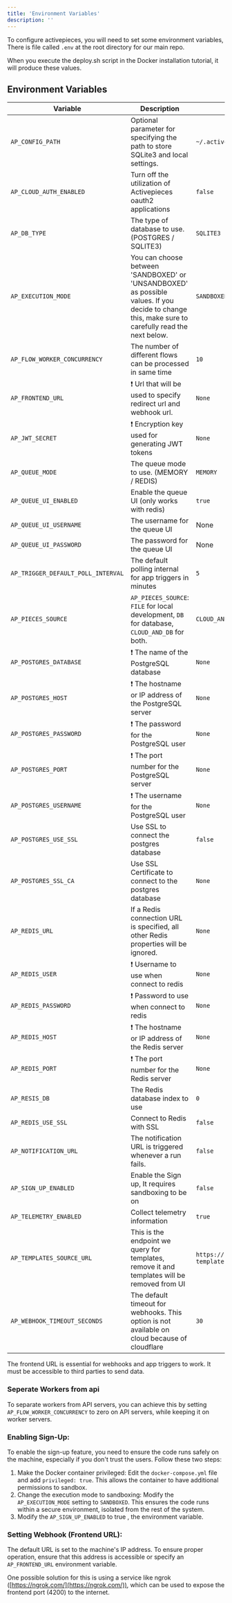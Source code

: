 ```yaml
---
title: 'Environment Variables'
description: ''
---
```


To configure activepieces, you will need to set some environment variables, There is file called `.env` at the root directory for our main repo.

<Tip>
  When you execute the deploy.sh script in the Docker installation tutorial, it
  will produce these values.
</Tip>

## Environment Variables

| Variable                           | Description                                                                                                                                       | Default Value                                          | Example                                                                                                                         |
| ---------------------------------- | ------------------------------------------------------------------------------------------------------------------------------------------------- | ------------------------------------------------------ | ------------------------------------------------------------------------------------------------------------------------------- |
| `AP_CONFIG_PATH`                   | Optional parameter for specifying the path to store SQLite3 and local settings.                                                                   | `~/.activepieces`                                      |                                                                                                                                 |
| `AP_CLOUD_AUTH_ENABLED`            | Turn off the utilization of Activepieces oauth2 applications                                                                                      | `false`                                                |                                                                                                                                 |
| `AP_DB_TYPE`                       | The type of database to use. (POSTGRES / SQLITE3)                                                                                                 | `SQLITE3`                                              |                                                                                                                                 |
| `AP_EXECUTION_MODE`                | You can choose between 'SANDBOXED' or 'UNSANDBOXED' as possible values. If you decide to change this, make sure to carefully read the next below. | `SANDBOXED`                                            |                                                                                                                                 |
| `AP_FLOW_WORKER_CONCURRENCY`       | The number of different flows can be processed in same time                                                                                       | `10`                                                   |
| `AP_FRONTEND_URL`                  | ❗️ Url that will be used to specify redirect url and webhook url.                                                                                 | `None`                                                 | [https://demo.activepieces.com/api](https://demo.activepieces.com/api)                                                          |
| `AP_JWT_SECRET`                    | ❗️ Encryption key used for generating JWT tokens                                                                                                  | `None`                                                 | [https://demo.activepieces.com](https://demo.activepieces.com)                                                                  |
| `AP_QUEUE_MODE`                    | The queue mode to use. (MEMORY / REDIS)                                                                                                           | `MEMORY`                                               |                                                                                                                                 |
| `AP_QUEUE_UI_ENABLED`              | Enable the queue UI (only works with redis)                                                                                                       | `true`                                                 |                                                                                                                                 |
| `AP_QUEUE_UI_USERNAME`             | The username for the queue UI                                                                                                                     | None                                                   |                                                                                                                                 |
| `AP_QUEUE_UI_PASSWORD`             | The password for the queue UI                                                                                                                     | None                                                   |                                                                                                                                 |
| `AP_TRIGGER_DEFAULT_POLL_INTERVAL` | The default polling internal for app triggers in minutes                                                                                          | `5`                                                    |                                                                                                                                 |
| `AP_PIECES_SOURCE`                 | `AP_PIECES_SOURCE`: `FILE` for local development, `DB` for database, `CLOUD_AND_DB` for both.                                                     | `CLOUD_AND_DB`                                         |                                                                                                                                 |
| `AP_POSTGRES_DATABASE`             | ❗️ The name of the PostgreSQL database                                                                                                            | `None`                                                 |                                                                                                                                 |
| `AP_POSTGRES_HOST`                 | ❗️ The hostname or IP address of the PostgreSQL server                                                                                            | `None`                                                 |                                                                                                                                 |
| `AP_POSTGRES_PASSWORD`             | ❗️ The password for the PostgreSQL user                                                                                                           | `None`                                                 |                                                                                                                                 |
| `AP_POSTGRES_PORT`                 | ❗️ The port number for the PostgreSQL server                                                                                                      | `None`                                                 |                                                                                                                                 |
| `AP_POSTGRES_USERNAME`             | ❗️ The username for the PostgreSQL user                                                                                                           | `None`                                                 |                                                                                                                                 |
| `AP_POSTGRES_USE_SSL`              | Use SSL to connect the postgres database                                                                                                          | `false`                                                |                                                                                                                                 |
| `AP_POSTGRES_SSL_CA`               | Use SSL Certificate to connect to the postgres database                                                                                           | `None`                                                 |                                                                                                                                 |
| `AP_REDIS_URL`                     | If a Redis connection URL is specified, all other Redis properties will be ignored.                                                               | `None`                                                 |                                                                                                                                 |
| `AP_REDIS_USER`                    | ❗️ Username to use when connect to redis                                                                                                          | `None`                                                 |                                                                                                                                 |
| `AP_REDIS_PASSWORD`                | ❗️ Password to use when connect to redis                                                                                                          | `None`                                                 |                                                                                                                                 |
| `AP_REDIS_HOST`                    | ❗️ The hostname or IP address of the Redis server                                                                                                 | `None`                                                 |                                                                                                                                 |
| `AP_REDIS_PORT`                    | ❗️ The port number for the Redis server                                                                                                           | `None`                                                 |                                                                                                                                 |
| `AP_RESIS_DB`                      | The Redis database index to use                                                                                                                   | `0`                                                    |                                                                                                                                 |
| `AP_REDIS_USE_SSL`                 | Connect to Redis with SSL                                                                                                                         | `false`                                                |                                                                                                                                 |
| `AP_NOTIFICATION_URL`              | The notification URL is triggered whenever a run fails.                                                                                           | `false`                                                | [https://cloud.activepieces.com/flows/WEBHOOK\_TRIGGER\_FLOW\_ID](https://cloud.activepieces.com/flows/WEBHOOK_TRIGGER_FLOW_ID) |
| `AP_SIGN_UP_ENABLED`               | Enable the Sign up, It requires sandboxing to be on                                                                                               | `false`                                                |                                                                                                                                 |
| `AP_TELEMETRY_ENABLED`             | Collect telemetry information                                                                                                                     | `true`                                                 |                                                                                                                                 |
| `AP_TEMPLATES_SOURCE_URL`          | This is the endpoint we query for templates, remove it and templates will be removed from UI                                                      | `https://cloud.activepieces.com/api/v1/flow-templates` |                                                                                                                                 |
| `AP_WEBHOOK_TIMEOUT_SECONDS`       | The default timeout for webhooks. This option is not available on cloud because of cloudflare                                                     | `30`                                                   |                                                                                                                                 |

<Warning>
  The frontend URL is essential for webhooks and app triggers to work. It must
  be accessible to third parties to send data.
</Warning>

### Seperate Workers from api

To separate workers from API servers, you can achieve this by setting `AP_FLOW_WORKER_CONCURRENCY` to zero on API servers, while keeping it on worker servers.

### Enabling Sign-Up:

To enable the sign-up feature, you need to ensure the code runs safely on the machine, especially if you don't trust the users. Follow these two steps:

1.  Make the Docker container privileged: Edit the `docker-compose.yml` file and add `privileged: true`. This allows the container to have additional permissions to sandbox.
2.  Change the execution mode to sandboxing: Modify the `AP_EXECUTION_MODE` setting to `SANDBOXED`. This ensures the code runs within a secure environment, isolated from the rest of the system.
3.  Modify the `AP_SIGN_UP_ENABLED` to true , the environment variable.

### Setting Webhook (Frontend URL):

The default URL is set to the machine's IP address. To ensure proper operation, ensure that this address is accessible or specify an `AP_FRONTEND_URL` environment variable.

One possible solution for this is using a service like ngrok ([https://ngrok.com/](https://ngrok.com/)), which can be used to expose the frontend port (4200) to the internet.
